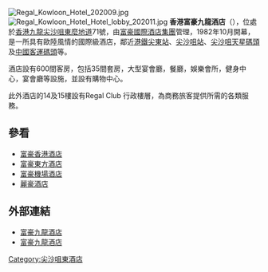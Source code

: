 [[File:Regal_Kowloon_Hotel_202009.jpg|thumb]]
[[File:Regal_Kowloon_Hotel_Hotel_lobby_202011.jpg|thumb]]
'''香港富豪九龍酒店'''（{{lang-en|Regal Kowloon Hotel Hong Kong}}），位處於[[香港|香港]][[九龍|九龍]][[尖沙咀東|尖沙咀東]][[麼地道|麼地道]]71號，由[[富豪國際酒店集團|富豪國際酒店集團]]管理，1982年10月開幕，是一所具有歐陸風情的國際級酒店，鄰近[[港鐵|港鐵]][[尖東站|尖東站]]、[[尖沙咀站|尖沙咀站]]、[[尖沙咀天星碼頭|尖沙咀天星碼頭]]及[[中國客運碼頭|中國客運碼頭]]等。

酒店設有600間客房，包括35間套房，大型宴會廳，餐廳，娛樂會所，健身中心，宴會廳等設施，並設有購物中心。

此外酒店的14及15樓設有Regal Club 行政樓層，為商務旅客提供所需的各類服務。

==參看==
*[[富豪香港酒店|富豪香港酒店]]
*[[富豪東方酒店|富豪東方酒店]]
*[[富豪機場酒店|富豪機場酒店]]
*[[麗豪酒店|麗豪酒店]]

== 外部連結 ==
{{commonscat|Regal Kowloon Hotel Hong Kong}}
* [http://titan24.cn/trvtu 富豪九龍酒店]{{dead link|date=2017年12月 |bot=InternetArchiveBot |fix-attempted=yes }}
* [http://www.regalhotel.com/Regal-Kowloon/Main/Hotel-Home.aspx 富豪九龍酒店] {{Wayback|url=http://www.regalhotel.com/Regal-Kowloon/Main/Hotel-Home.aspx |date=20130628013922 }}

[[Category:尖沙咀東酒店|Category:尖沙咀東酒店]]